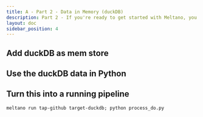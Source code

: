 ```yaml
---
title: A - Part 2 - Data in Memory (duckDB)
description: Part 2 - If you're ready to get started with Meltano, you've come to the right place!
layout: doc
sidebar_position: 4
---
```


## Add duckDB as mem store

## Use the duckDB data in Python

## Turn this into a running pipeline

``` meltano run tap-github target-duckdb; python process_do.py ```

